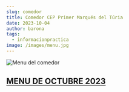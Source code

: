 ```yaml
---
slug: comedor
title: Comedor CEP Primer Marqués del Túria
date: 2023-10-04
author: barona
tags:
  - informacionpractica
image: /images/menu.jpg
---
```

![Menu del comedor](/images/menu.jpg "Menu mensual del comedor")

## [M﻿ENU DE OCTUBRE 2023](docs/MENU_OCTUBRE_2023.pdf)